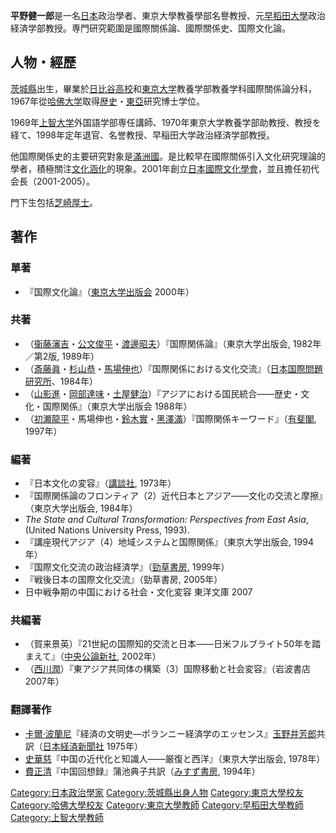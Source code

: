 {{unreferenced|time=2016-11-20T08:12:01+00:00}}
'''平野健一郎'''{{BD|1937年|9月15日||}}是一名[[日本|日本]]政治學者、東京大學教養學部名譽教授、元[[早稻田大學|早稻田大學]]政治経済学部教授。専門研究範圍是國際關係論、國際關係史、国際文化論。
== 人物・經歷 ==
[[茨城縣|茨城縣]]出生，畢業於[[東京都立日比谷高等學校|日比谷高校]]和[[東京大学|東京大学]]教養学部教養学科國際關係論分科，1967年從[[哈佛大学|哈佛大学]]取得[[歴史|歴史]]・[[東亞|東亞]]研究博士学位。

1969年[[上智大学|上智大学]]外国語学部専任講師、1970年東京大学教養学部助教授、教授を経て、1998年定年退官、名誉教授、早稲田大学政治経済学部教授。

他国際関係史的主要研究對象是[[滿洲國|滿洲國]]。是比較早在國際關係引入文化研究理論的學者，積極關注[[文化涵化|文化涵化]]的現象。2001年創立[[日本國際文化學會|日本國際文化學會]]，並且擔任初代会長（2001-2005）。

門下生包括[[芝崎厚士|芝崎厚士]]。

== 著作 == 
=== 單著 === 
*『国際文化論』（[[東京大学出版会|東京大学出版会]] 2000年）
 
=== 共著 ===
*（[[衞藤瀋吉|衞藤瀋吉]]・[[公文俊平|公文俊平]]・[[渡邊昭夫|渡邊昭夫]]）『国際関係論』（東京大学出版会, 1982年／第2版, 1989年）
*（[[齋藤真|斎藤眞]]・[[杉山恭|杉山恭]]・[[馬場伸也|馬場伸也]]）『国際関係における文化交流』（[[日本国際問題研究所|日本国際問題研究所]]、1984年）
*（[[山影進|山影進]]・[[岡部達味|岡部達味]]・[[土屋健治|土屋健治]]）『アジアにおける国民統合――歴史・文化・国際関係』（東京大学出版会 1988年）
*（[[初瀬龍平|初瀬龍平]]・馬場伸也・[[鈴木實|鈴木實]]・[[黒澤滿_(法學家)|黑澤滿]]）『国際関係キーワード』（[[有斐閣|有斐閣]], 1997年）

=== 編著 ===
*『日本文化の変容』（[[講談社|講談社]], 1973年）
*『国際関係論のフロンティア（2）近代日本とアジア――文化の交流と摩擦』（東京大学出版会, 1984年）
*''The State and Cultural Transformation: Perspectives from East Asia'', (United Nations University Press, 1993).
*『講座現代アジア（4）地域システムと国際関係』（東京大学出版会, 1994年）
*『国際文化交流の政治経済学』（[[勁草書房|勁草書房]], 1999年）
*『戦後日本の国際文化交流』（勁草書房, 2005年）
*日中戦争期の中国における社会・文化変容 東洋文庫 2007

=== 共編著 ===   
*（賀来景英）『21世紀の国際知的交流と日本――日米フルブライト50年を踏まえて』（[[中央公論新社|中央公論新社]], 2002年）
*（[[西川潤|西川潤]]）『東アジア共同体の構築（3）国際移動と社会変容』（岩波書店 2007年）

=== 翻譯著作 ===
* [[卡爾·波蘭尼|卡爾·波蘭尼]]『経済の文明史―ポランニー経済学のエッセンス』[[玉野井芳郎|玉野井芳郎]]共訳（[[日本経済新聞社|日本経済新聞社]] 1975年）
* [[史華慈|史華慈]]『中国の近代化と知識人――厳復と西洋』（東京大学出版会, 1978年）
* [[費正清|費正清]]『中国回想録』蒲池典子共訳（[[みすず書房|みすず書房]], 1994年）
{{DEFAULTSORT:Hirano}}
[[Category:日本政治學家|Category:日本政治學家]]
[[Category:茨城縣出身人物|Category:茨城縣出身人物]]
[[Category:東京大學校友|Category:東京大學校友]]
[[Category:哈佛大學校友|Category:哈佛大學校友]]
[[Category:東京大學教師|Category:東京大學教師]]
[[Category:早稻田大學教師|Category:早稻田大學教師]]
[[Category:上智大學教師|Category:上智大學教師]]